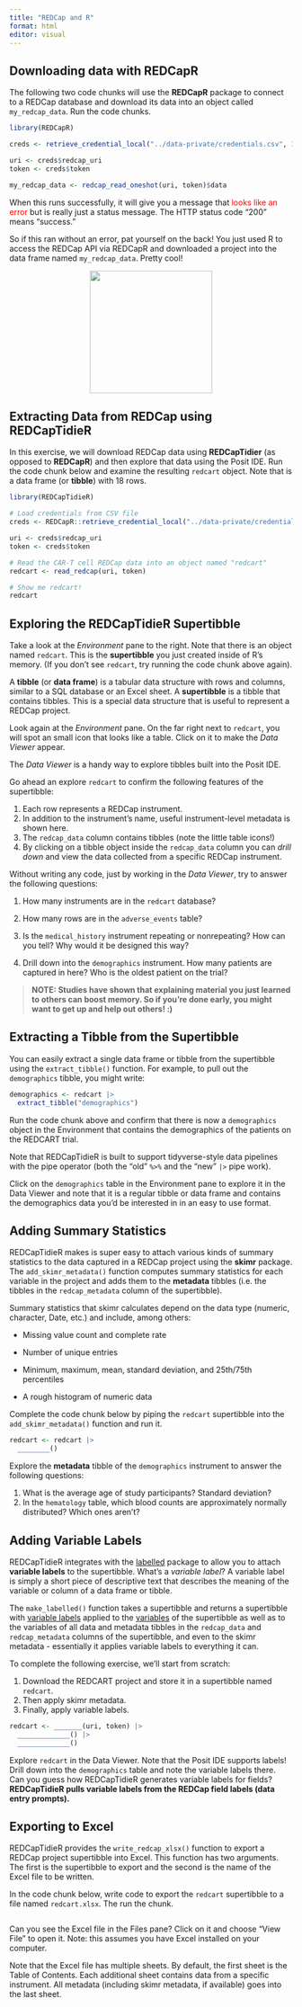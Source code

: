 ```yaml
---
title: "REDCap and R"
format: html
editor: visual
---
```


## Downloading data with REDCapR

The following two code chunks will use the **REDCapR** package to connect to a REDCap database and download its data into an object called `my_redcap_data`. Run the code chunks.

```r
library(REDCapR)

creds <- retrieve_credential_local("../data-private/credentials.csv", 1)

uri <- creds$redcap_uri
token <- creds$token
```

```r
my_redcap_data <- redcap_read_oneshot(uri, token)$data
```

When this runs successfully, it will give you a message that [looks like an error]{style="color:red"} but is really just a status message. The HTTP status code "200" means "success."

So if this ran without an error, pat yourself on the back! You just used R to access the REDCap API via REDCapR and downloaded a project into the data frame named `my_redcap_data`. Pretty cool!

![](https://png.pngtree.com/png-vector/20220612/ourmid/pngtree-stop-here-halt-end-stoppage-vector-png-image_13876140.png){style="display: block; margin-left: auto; margin-right: auto" width="218"}

## Extracting Data from REDCap using REDCapTidieR

In this exercise, we will download REDCap data using **REDCapTidier** (as opposed to **REDCapR**) and then explore that data using the Posit IDE. Run the code chunk below and examine the resulting `redcart` object. Note that is a data frame (or **tibble**) with 18 rows.

```r
library(REDCapTidieR)

# Load credentials from CSV file
creds <- REDCapR::retrieve_credential_local("../data-private/credentials.csv", 1)

uri <- creds$redcap_uri
token <- creds$token

# Read the CAR-T cell REDCap data into an object named "redcart"
redcart <- read_redcap(uri, token)

# Show me redcart!
redcart
```

## Exploring the REDCapTidieR Supertibble

Take a look at the *Environment* pane to the right. Note that there is an object named `redcart`. This is the **supertibble** you just created inside of R's memory. (If you don't see `redcart`, try running the code chunk above again).

A **tibble** (or **data frame**) is a tabular data structure with rows and columns, similar to a SQL database or an Excel sheet. A **supertibble** is a tibble that contains tibbles. This is a special data structure that is useful to represent a REDCap project.

Look again at the *Environment* pane. On the far right next to `redcart`, you will spot an small icon that looks like a table. Click on it to make the *Data Viewer* appear.

The *Data Viewer* is a handy way to explore tibbles built into the Posit IDE.

Go ahead an explore `redcart` to confirm the following features of the supertibble:

1.  Each row represents a REDCap instrument.
2.  In addition to the instrument's name, useful instrument-level metadata is shown here.
3.  The `redcap_data` column contains tibbles (note the little table icons!)
4.  By clicking on a tibble object inside the `redcap_data` column you can *drill down* and view the data collected from a specific REDCap instrument.

Without writing any code, just by working in the *Data Viewer*, try to answer the following questions:

1.  How many instruments are in the `redcart` database?

2.  How many rows are in the `adverse_events` table?

3.  Is the `medical_history` instrument repeating or nonrepeating? How can you tell? Why would it be designed this way?

4.  Drill down into the `demographics` instrument. How many patients are captured in here? Who is the oldest patient on the trial?

> **NOTE: Studies have shown that explaining material you just learned to others can boost memory. So if you're done early, you might want to get up and help out others! :)**

## Extracting a Tibble from the Supertibble

You can easily extract a single data frame or tibble from the supertibble using the `extract_tibble()` function. For example, to pull out the `demographics` tibble, you might write:

```r
demographics <- redcart |>
  extract_tibble("demographics")
```

Run the code chunk above and confirm that there is now a `demographics` object in the Environment that contains the demographics of the patients on the REDCART trial.

Note that REDCapTidieR is built to support tidyverse-style data pipelines with the pipe operator (both the "old" `%>%` and the "new" `|>` pipe work).

Click on the `demographics` table in the Environment pane to explore it in the Data Viewer and note that it is a regular tibble or data frame and contains the demographics data you'd be interested in in an easy to use format.

## Adding Summary Statistics

REDCapTidieR makes is super easy to attach various kinds of summary statistics to the data captured in a REDCap project using the **skimr** package. The `add_skimr_metadata()` function computes summary statistics for each variable in the project and adds them to the **metadata** tibbles (i.e. the tibbles in the `redcap_metadata` column of the supertibble).

Summary statistics that skimr calculates depend on the data type (numeric, character, Date, etc.) and include, among others:

-   Missing value count and complete rate

-   Number of unique entries

-   Minimum, maximum, mean, standard deviation, and 25th/75th percentiles

-   A rough histogram of numeric data

Complete the code chunk below by piping the `redcart` supertibble into the `add_skimr_metadata()` function and run it.

```r
redcart <- redcart |>
  ________()
```

Explore the **metadata** tibble of the `demographics` instrument to answer the following questions:

1.  What is the average age of study participants? Standard deviation?
2.  In the `hematology` table, which blood counts are approximately normally distributed? Which ones aren't?

## Adding Variable Labels

REDCapTidieR integrates with the [labelled](http://127.0.0.1:46591/help/library/REDCapTidieR/doc/glossary.html#labelled) package to allow you to attach **variable labels** to the supertibble. What's a *variable label*? A variable label is simply a short piece of descriptive text that describes the meaning of the variable or column of a data frame or tibble.

The `make_labelled()` function takes a supertibble and returns a supertibble with [variable labels](http://127.0.0.1:46591/help/library/REDCapTidieR/doc/glossary.html#variable-label) applied to the [variables](http://127.0.0.1:46591/help/library/REDCapTidieR/doc/glossary.html#variable) of the supertibble as well as to the variables of all data and metadata tibbles in the `redcap_data` and `redcap_metadata` columns of the supertibble, and even to the skimr metadata - essentially it applies variable labels to everything it can.

To complete the following exercise, we'll start from scratch:

1.  Download the REDCART project and store it in a supertibble named `redcart`.
2.  Then apply skimr metadata.
3.  Finally, apply variable labels.

```r
redcart <- _______(uri, token) |>
  _____________() |>
  _____________()
```

Explore `redcart` in the Data Viewer. Note that the Posit IDE supports labels! Drill down into the `demographics` table and note the variable labels there. Can you guess how REDCapTidieR generates variable labels for fields? **REDCapTidieR pulls variable labels from the REDCap field labels (data entry prompts).**

## Exporting to Excel

REDCapTidieR provides the `write_redcap_xlsx()` function to export a REDCap project supertibble into Excel. This function has two arguments. The first is the supertibble to export and the second is the name of the Excel file to be written.

In the code chunk below, write code to export the `redcart` supertibble to a file named `redcart.xlsx`. The run the chunk.

```r

```

Can you see the Excel file in the Files pane? Click on it and choose "View File" to open it. Note: this assumes you have Excel installed on your computer.

Note that the Excel file has multiple sheets. By default, the first sheet is the Table of Contents. Each additional sheet contains data from a specific instrument. All metadata (including skimr metadata, if available) goes into the last sheet.
